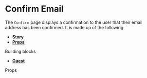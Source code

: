 
<Meta title="Pages|Confirm Email" component={ConfirmEmail} />

# Confirm Email

The `Confirm` page displays a confirmation to the user that their email address has been confirmed. It is made up of the following:

- **[Story](#story)**
- **[Props](#props)**

<Preview>
  <Story name="Confirm email page">
    <Guest>
      <ConfirmEmail result={{ username: 'Ivan Minutillo', error: null }} />
    </Guest>
  </Story>
</Preview>

<div id="modules">Building blocks</div>

- **[Guest](#)**

<div id="props">Props</div>

<Props of={ConfirmEmail} />
